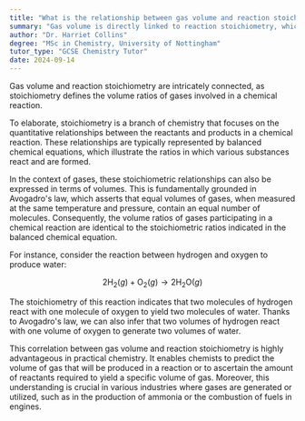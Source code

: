 ```yaml
---
title: "What is the relationship between gas volume and reaction stoichiometry?"
summary: "Gas volume is directly linked to reaction stoichiometry, which dictates the volume ratios of gases involved in a chemical reaction."
author: "Dr. Harriet Collins"
degree: "MSc in Chemistry, University of Nottingham"
tutor_type: "GCSE Chemistry Tutor"
date: 2024-09-14
---
```


Gas volume and reaction stoichiometry are intricately connected, as stoichiometry defines the volume ratios of gases involved in a chemical reaction.

To elaborate, stoichiometry is a branch of chemistry that focuses on the quantitative relationships between the reactants and products in a chemical reaction. These relationships are typically represented by balanced chemical equations, which illustrate the ratios in which various substances react and are formed.

In the context of gases, these stoichiometric relationships can also be expressed in terms of volumes. This is fundamentally grounded in Avogadro's law, which asserts that equal volumes of gases, when measured at the same temperature and pressure, contain an equal number of molecules. Consequently, the volume ratios of gases participating in a chemical reaction are identical to the stoichiometric ratios indicated in the balanced chemical equation.

For instance, consider the reaction between hydrogen and oxygen to produce water:

$$
2 \text{H}_2(g) + \text{O}_2(g) \rightarrow 2 \text{H}_2\text{O}(g)
$$

The stoichiometry of this reaction indicates that two molecules of hydrogen react with one molecule of oxygen to yield two molecules of water. Thanks to Avogadro's law, we can also infer that two volumes of hydrogen react with one volume of oxygen to generate two volumes of water.

This correlation between gas volume and reaction stoichiometry is highly advantageous in practical chemistry. It enables chemists to predict the volume of gas that will be produced in a reaction or to ascertain the amount of reactants required to yield a specific volume of gas. Moreover, this understanding is crucial in various industries where gases are generated or utilized, such as in the production of ammonia or the combustion of fuels in engines.
    